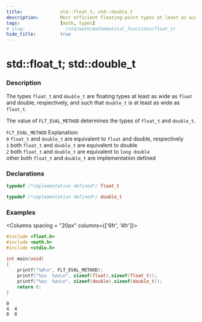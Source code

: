 ```yaml
---
title:              std::float_t; std::double_t
description:        Most efficient floating-point types at least as wide as float and double respectively
tags:               [math, types]
# slug:               /std/math/mathematical_functions/float_t/
hide_title:         true
---
```



# std::float_t; std::double_t

### Description

The types `float_t` and `double_t` are floating types at least as wide as `float` and <span class='col-lb'>double</span>, 
respectively, and such that `double_t` is at least as wide as `float_t`. 

The value of `FLT_EVAL_METHOD` determines the types of `float_t` and `double_t`.

`FLT_EVAL_METHOD`	Explanation: <br/>
`0`	`float_t` and `double_t` are equivalent to `float` and <span class='col-lb'>double</span>, respectively<br/>
`1`	both `float_t` and `double_t` are equivalent to <span class='col-lb'>double</span><br/>
`2`	both `float_t` and `double_t` are equivalent to `long double`<br/>
other	both `float_t` and `double_t` are implementation defined<br/>



### Declarations 
```cpp title="Since C99"
typedef /*implementation defined*/ float_t

typedef /*implementation defined*/ double_t
```



### Examples



<Columns spacing = "20px" columns={['6fr', '4fr']}>
<div>

```cpp
#include <float.h>
#include <math.h>
#include <stdio.h>
 
int main(void)
{
    printf("%d\n", FLT_EVAL_METHOD);
    printf("%zu  %zu\n", sizeof(float),sizeof(float_t));
    printf("%zu  %zu\n", sizeof(double),sizeof(double_t));
    return 0;
}

```

</div>

<div>

```plaintext title="Possible Result"
0
4  4
8  8
```

</div>
</Columns>
